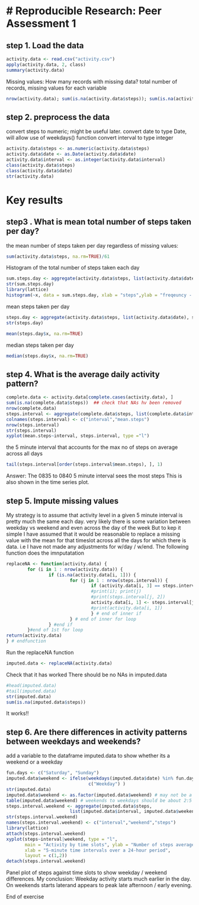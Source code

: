 # Reproducible Research: Peer Assessment 1
======================================================

## step 1. Load the data 

```r
activity.data <- read.csv("activity.csv")
apply(activity.data, 2, class)
summary(activity.data)
```

Missing values: How many records with missing data?
total number of records, missing values for each variable
```r
nrow(activity.data); sum(is.na(activity.data$steps)); sum(is.na(activity.data$date)); sum(is.na(activity.data$interval))
```

## step 2. preprocess the data
convert steps to numeric;  might be useful later.
convert date to type Date, will allow use of weekdays() function 
convert interval to type integer
```r
activity.data$steps <- as.numeric(activity.data$steps)
activity.data$date <- as.Date(activity.data$date)
activity.data$interval <- as.integer(activity.data$interval)
class(activity.data$steps)
class(activity.data$date)
str(activity.data)
```

# Key results

## step3 . What is mean total number of steps taken per day?

the mean number of steps taken per day regardless of missing values:
```r
sum(activity.data$steps, na.rm=TRUE)/61
```

Histogram of the total number of steps taken each day
```r
sum.steps.day <- aggregate(activity.data$steps, list(activity.data$date), sum)
str(sum.steps.day)
library(lattice)
histogram(~x, data = sum.steps.day, xlab = "steps",ylab = "freqeuncy - days", main = "Histogram of total number of steps taken each day" )
```

mean steps taken per day
```r
steps.day <- aggregate(activity.data$steps, list(activity.data$date), sum)
str(steps.day)

mean(steps.day$x, na.rm=TRUE)
```
median steps taken per day
```r
median(steps.day$x, na.rm=TRUE)
```


## step 4. What is the average daily activity pattern?
```r
complete.data <- activity.data[complete.cases(activity.data), ]
sum(is.na(complete.data$steps))  ## check that NAs hv been removed
nrow(complete.data)
steps.interval <- aggregate(complete.data$steps, list(complete.data$interval), mean)
colnames(steps.interval) <- c("interval","mean.steps")
nrow(steps.interval)
str(steps.interval)
xyplot(mean.steps~interval, steps.interval, type ="l")
```

the 5 minute interval that accounts for the max no of steps on average across all days
```r
tail(steps.interval[order(steps.interval$mean.steps), ], 1)
```

Answer: The 0835 to 0840 5 minute interval sees the most steps This is also shown in the time series plot.

## step 5. Impute missing values
My strategy is to assume that activity level in a given 5 minute interval is pretty much the same each day.
very likely there is some variation between weekday vs weekend and even across the day of the week
But to kep it simple I have assumed that it would be reasonable to replace a missing value with the mean for 
that timeslot across all the days for which there is data. i.e I have not made any adjustments for w/day / w/end.
The following function does the imnputatation

```r
replaceNA <- function(activity.data) {
        for (i in 1 : nrow(activity.data)) {
                if (is.na(activity.data[i, 1])) {
                        for (j in 1 : nrow(steps.interval)) {
                                if (activity.data[i, 3] == steps.interval[j, 1]) {
                                #print(i); print(j)
                                #print(steps.interval[j, 2])
                                activity.data[i, 1] <- steps.interval[j, 2]
                                #print(activity.data[i, 1])
                                } # end of inner if
                        } # end of inner for loop
                } #end if
        }#end of 1st for loop
return(activity.data)
} # endfunction

```

Run the replaceNA function
```r
imputed.data <- replaceNA(activity.data)

```

Check that it has worked There should be no NAs in imputed.data

```r
#head(imputed.data)
#tail(imputed.data)
str(imputed.data)
sum(is.na(imputed.data$steps))
```

It works!!

## step 6. Are there differences in activity patterns between weekdays and weekends?

add a variable to the dataframe imputed.data to show whether its a weekend or a weekday

```r
fun.days <- c("Saturday", "Sunday")
imputed.data$weekend <- ifelse(weekdays(imputed.data$date) %in% fun.days, c("Weekend"),
                               c("Weekday") ) 
str(imputed.data)
imputed.data$weekend <- as.factor(imputed.data$weekend) # may not be a necessary step
table(imputed.data$weekend) # weekends to weekdays should be about 2:5 ratio
steps.interval.weekend <- aggregate(imputed.data$steps, 
                        list(imputed.data$interval, imputed.data$weekend), mean)
str(steps.interval.weekend)
names(steps.interval.weekend) <- c("interval","weekend","steps")
library(lattice)
attach(steps.interval.weekend)
xyplot(steps~interval|weekend, type = "l", 
       main = "Activity by time slots", ylab = "Number of steps averaged across all days",
       xlab = "5-minute time intervals over a 24-hour period",
       layout = c(1,2))
detach(steps.interval.weekend)

```

Panel plot of steps against time slots to show weekday / weekend differences.
My conclusion: Weekday activity starts much earlier in the day. On weekends starts laterand appears to peak late afternoon / early evening.

End of exercise

